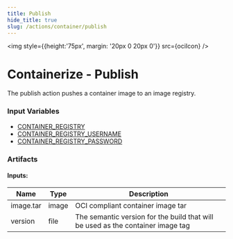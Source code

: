 ```yaml
---
title: Publish
hide_title: true
slug: /actions/container/publish
---
```



<img style={{height:'75px', margin: '20px 0 20px 0'}} src={ociIcon} />

# Containerize - Publish

The publish action pushes a container image to an image registry.

### Input Variables

- [CONTAINER_REGISTRY](/inputs#container)
- [CONTAINER_REGISTRY_USERNAME](/inputs#container)
- [CONTAINER_REGISTRY_PASSWORD](/inputs#container)

### Artifacts

#### Inputs:

|Name|Type|Description|
|-|-|-|
|image.tar|image|OCI compliant container image tar|
|version|file|The semantic version for the build that will be used as the container image tag
